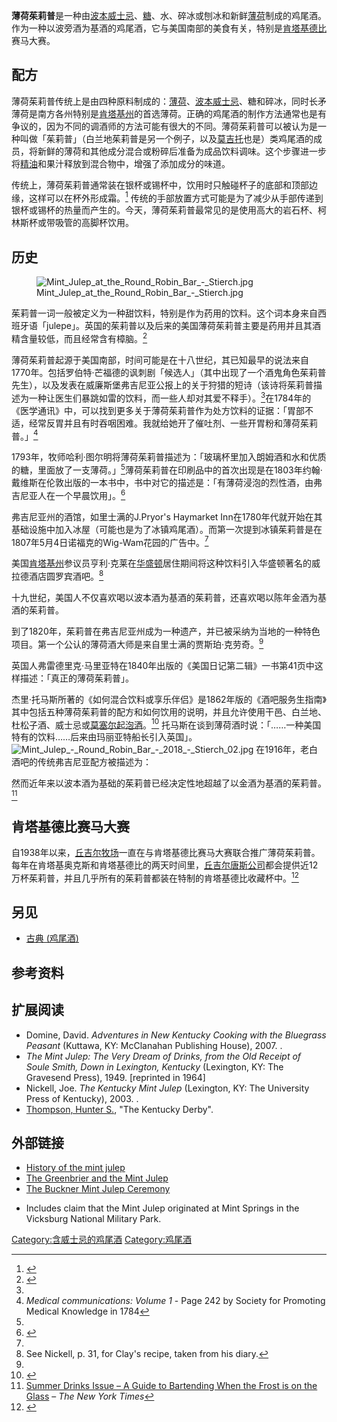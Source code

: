 {{Infobox cocktail
| iba         = yes
| source      =
| sourcelink  = mint-julep
| name        = 薄荷茱莉普
| image       = Mint Julep im Silberbecher.jpg
| caption     = 用传统银杯盛装的薄荷茱莉普
| type        = cocktail
| flaming     =
| bourbon     = yes
| served      = 加冰块
| garnish     = 一枝薄荷
| drinkware   = 柯林斯杯
| ingredients = * 6 厘升 [[波本威士忌|波本威士忌]]
* 4  片 [[薄荷|薄荷]] 叶
* 1 茶匙 糖粉
* 2 茶匙 水
| prep        = 在柯林斯杯中轻轻加入薄荷、糖和水混合。在玻璃杯中注满碎冰，加入波本威士忌，搅拌均匀直到玻璃杯充分结霜。用薄荷枝装饰。
| notes
| footnotes   =
}}

'''薄荷茱莉普'''是一种由[[波本威士忌|波本威士忌]]、[[糖|糖]]、水、碎冰或刨冰和新鲜[[薄荷|薄荷]]制成的鸡尾酒。作为一种以波旁酒为基酒的鸡尾酒，它与美国南部的美食有关，特别是[[肯塔基打吡|肯塔基德比]]赛马大赛。

==配方==
薄荷茱莉普传统上是由四种原料制成的：[[薄荷|薄荷]]、[[波本威士忌|波本威士忌]]、糖和碎冰，同时长矛薄荷是南方各州特别是[[肯塔基州|肯塔基州]]的首选薄荷。正确的鸡尾酒的制作方法通常也是有争议的，因为不同的调酒师的方法可能有很大的不同。薄荷茱莉普可以被认为是一种叫做「茱莉普」（白兰地茱莉普是另一个例子，以及[[莫吉托|莫吉托]]也是）类鸡尾酒的成员，将新鲜的薄荷和其他成分混合或粉碎后准备为成品饮料调味。这个步骤进一步将[[精油|精油]]和果汁释放到混合物中，增强了添加成分的味道。

传统上，薄荷茱莉普通常装在银杯或锡杯中，饮用时只触碰杯子的底部和顶部边缘，这样可以在杯外形成霜。<ref>{{cite web |url=http://www.bencaudill.com/documents_msc/mintjulep.html |title=Mint Julep Ritual |publisher=Bencaudill.com |date=1937-03-30 |accessdate=2010-07-30 |archive-date=2010-09-17 |archive-url=https://web.archive.org/web/20100917091941/http://bencaudill.com/documents_msc/mintjulep.html |dead-url=no }}</ref> 传统的手部放置方式可能是为了减少从手部传递到银杯或锡杯的热量而产生的。今天，薄荷茱莉普最常见的是使用高大的岩石杯、柯林斯杯或带吸管的高脚杯饮用。

==历史==
[[File:Mint_Julep_at_the_Round_Robin_Bar_-_Stierch.jpg|thumb]]

茱莉普一词一般被定义为一种甜饮料，特别是作为药用的饮料。这个词本身来自西班牙语「julepe」。英国的茱莉普以及后来的美国薄荷茱莉普主要是药用并且其酒精含量较低，而且经常含有樟脑。<ref name=":0">{{Cite news|last=Wondrich|first=David|date=2020-03-07|title=The Lost African-American Bartenders who Created the Cocktail|language=|work=The Daily Beast|url=https://www.thedailybeast.com/the-lost-african-american-bartenders-who-created-the-cocktail|access-date=2020-05-19|archive-date=2020-08-04|archive-url=https://web.archive.org/web/20200804020834/https://www.thedailybeast.com/the-lost-african-american-bartenders-who-created-the-cocktail|dead-url=no}}</ref>

薄荷茱莉普起源于美国南部，时间可能是在十八世纪，其已知最早的说法来自1770年。包括罗伯特·芒福德的讽刺剧「候选人」（其中出现了一个酒鬼角色茱莉普先生），以及发表在威廉斯堡弗吉尼亚公报上的关于狩猎的短诗（该诗将茱莉普描述为一种让医生们暴跳如雷的饮料，而一些人却对其爱不释手）。<ref name=":0" />在1784年的《医学通讯》中，可以找到更多关于薄荷茱莉普作为处方饮料的证据：「胃部不适，经常反胃并且有时吞咽困难。我就给她开了催吐剂、一些开胃粉和薄荷茱莉普。」<ref>''Medical communications: Volume 1'' - Page 242 by Society for Promoting Medical Knowledge in 1784</ref> 

1793年，牧师哈利·图尔明将薄荷茱莉普描述为：「玻璃杯里加入朗姆酒和水和优质的糖，里面放了一支薄荷。」<ref name=":0" />薄荷茱莉普在印刷品中的首次出现是在1803年约翰·戴维斯在伦敦出版的一本书中，书中对它的描述是：「有薄荷浸泡的烈性酒，由弗吉尼亚人在一个早晨饮用」。<ref name="Davis">{{cite book
  | last = Davis
  | first = John
  | title = Travels of Four Years and a Half in the United States of America
  | publisher =Sold by T. Ostell
  | year = 1803
  | page = [https://archive.org/details/bub_gb_7HEFAAAAQAAJ/page/n388 379]
  | url = https://archive.org/details/bub_gb_7HEFAAAAQAAJ
  | quote = travels of four years and a half in the united states of america mint.
  | lccn = 01024800
  | oclc = 1329085
  | accessdate =2009-05-04}}</ref>

弗吉尼亚州的酒馆，如里士满的J.Pryor's Haymarket Inn在1780年代就开始在其基础设施中加入冰屋（可能也是为了冰镇鸡尾酒）。而第一次提到冰镇茱莉普是在1807年5月4日诺福克的Wig-Wam花园的广告中。<ref name=":0" />

美国[[肯塔基州|肯塔基州]]参议员亨利·克莱在[[华盛顿|华盛顿]]居住期间将这种饮料引入华盛顿著名的威拉德酒店圆罗宾酒吧。<ref>See Nickell, p. 31, for Clay's recipe, taken from his diary.</ref> 

十九世纪，美国人不仅喜欢喝以波本酒为基酒的茱莉普，还喜欢喝以陈年金酒为基酒的茱莉普。

到了1820年，茱莉普在弗吉尼亚州成为一种遗产，并已被采纳为当地的一种特色项目。第一个公认的薄荷酒大师是来自里士满的贾斯珀·克劳奇。<ref name=":0" />

英国人弗雷德里克·马里亚特在1840年出版的《美国日记第二辑》一书第41页中这样描述：「真正的薄荷茱莉普」。

{{quote|有很多品种的薄荷茱莉普，比如那些由波尔多葡萄酒、马德拉白葡萄酒等组成的酒。但真正的薄荷茱莉普的制作方法和成分我会在下文说明，把一打有嫩芽的薄荷枝放进一个平底玻璃杯中，在上面放一勺白糖，之后加入等比例的桃子酒和普通白兰地，这样就能装满玻璃杯三分之一或更少一点。最后使用冰块补满酒杯。有些美食家会用一块新鲜的菠萝擦拭玻璃杯的上沿，而玻璃杯本身在外面也经常覆盖一层白霜，当白霜稍稍开始融化时就可以饮用了。
<ref>Marryat, C.B., Frederick. ''Second Series of A Diary in America: with remarks on its institutions'', T. K. & P. G. Collins Publishing, Philadelphia, 1840, p. 41</ref>}}

杰里·托马斯所著的《如何混合饮料或享乐伴侣》是1862年版的《酒吧服务生指南》其中包括五种薄荷茱莉普的配方和如何饮用的说明，并且允许使用干邑、白兰地、杜松子酒、威士忌或[[莫塞尔起泡酒|莫塞尔起泡酒]]。<ref>{{cite book |last=Thomas |first=Jerry |date=1862 |title=Bar-Tender's Guide: How to Mix Drinks or The Bon Vivant's Companion |url= |location=New York |publisher=Dick & Fitzgerald, Publishers |pages=43–45 |isbn=978-1440453267 |access-date= }}</ref> 托马斯在谈到薄荷酒时说：「……一种美国特有的饮料……后来由玛丽亚特船长引入英国」。
[[File:Mint_Julep_-_Round_Robin_Bar_-_2018_-_Stierch_02.jpg|thumb]]
在1916年，老白酒吧的传统弗吉尼亚配方被描述为：

{{quote|……由一个螺旋形楼梯进入的一个著名的老酒吧间，在这个阴暗凉爽的房间里，薄荷躺在碎冰山上并散发着大量的芬芳。在过去的日子里，这个地方因创造出白硫（地名）薄荷茱莉普和弗吉尼亚托蒂酒而闻名世界。薄荷茱莉普不是现在的混合型鸡尾酒而是由最纯正的法国白兰地、碳酸水、老式的切糕糖、碎冰和薄荷的嫩芽制成的……<ref>MacCorkle, William A., ''The White Sulphur Springs, the Traditions, History, and Social Life of the Greenbrier White Sulphur Springs'', Neale Publishing Co., NY, 1916, p. 66</ref>}}

然而近年来以波本酒为基础的茱莉普已经决定性地超越了以金酒为基酒的茱莉普。<ref>[https://www.nytimes.com/2009/06/24/dining/24guide.html?pagewanted=all Summer Drinks Issue – A Guide to Bartending When the Frost is on the Glass] {{Wayback|url=https://www.nytimes.com/2009/06/24/dining/24guide.html?pagewanted=all |date=20200703162326 }} – ''The New York Times''</ref>

==肯塔基德比赛马大赛==
自1938年以来，[[丘吉尔牧场|丘吉尔牧场]]一直在与肯塔基德比赛马大赛联合推广薄荷茱莉普。每年在肯塔基奥克斯和肯塔基德比的两天时间里，[[丘吉尔唐斯公司|丘吉尔唐斯公司]]都会提供近12万杯茱莉普，并且几乎所有的茱莉普都装在特制的肯塔基德比收藏杯中。<ref>{{cite web |url=http://www.kentuckyderby.com/2009/lifestyle-entertainment/mint-julep |archiveurl= https://web.archive.org/web/20080109223203/http://www.kentuckyderby.com/2008/experience/mint-julep |archivedate=2008-01-09 |title=Derby Experience-Mint Julep|accessdate=2008-12-28 |publisher=Churchill Downs Inc. |date=}}</ref>

==另见==
* [[古典_(鸡尾酒)|古典 (鸡尾酒)]]

==参考资料==
{{reflist|2}}

==扩展阅读==
* Domine, David. ''Adventures in New Kentucky Cooking with the Bluegrass Peasant'' (Kuttawa, KY: McClanahan Publishing House), 2007. {{ISBN|0-913383-97-X}}.
* ''The Mint Julep: The Very Dream of Drinks, from the Old Receipt of Soule Smith, Down in Lexington, Kentucky'' (Lexington, KY: The Gravesend Press), 1949. [reprinted in 1964]
* Nickell, Joe. ''The Kentucky Mint Julep'' (Lexington, KY: The University Press of Kentucky), 2003. {{ISBN|0-8131-2275-9}}.
* [[Hunter_S._Thompson|Thompson, Hunter S.]], "The Kentucky Derby".

==外部链接==
{{commons cat}}
* [https://archive.today/20130102135951/http://www.enquirer.com/editions/2003/04/30/tem_food30lede.html History of the mint julep]
* [http://greenbrierculinary.blogspot.com/2009/11/for-more-than-century-southern-states.html The Greenbrier and the Mint Julep] {{Wayback|url=http://greenbrierculinary.blogspot.com/2009/11/for-more-than-century-southern-states.html |date=20200701115829 }}
* [http://www.thebucknerhome.com/julep/recipe.html The Buckner Mint Julep Ceremony] {{Wayback|url=http://www.thebucknerhome.com/julep/recipe.html |date=20190829000721 }}
* {{cite web |url=http://www.escapetovicksburg.com/press/funfacts.html |title=Vicksburg Convention and Visitors Bureau - Fun Facts |archiveurl=https://web.archive.org/web/20080122052010/http://www.escapetovicksburg.com/press/funfacts.html |archivedate=2008-01-22}} Includes claim that the Mint Julep originated at Mint Springs in the Vicksburg National Military Park.

{{国际调酒师协会官方鸡尾酒}}

[[Category:含威士忌的鸡尾酒|Category:含威士忌的鸡尾酒]]
[[Category:鸡尾酒|Category:鸡尾酒]]